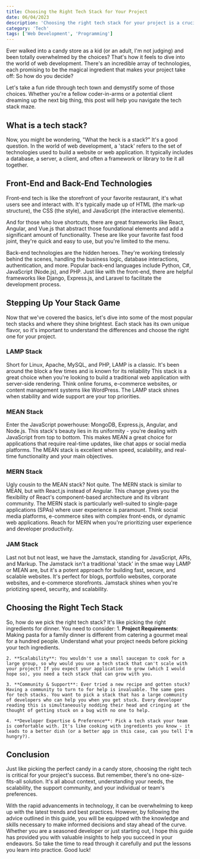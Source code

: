 ```yaml
---
title: Choosing the Right Tech Stack for Your Project
date: 06/04/2023
description: 'Choosing the right tech stack for your project is a crucial step in the development process. Here are some tips to help you make the right decision.'
category: 'Tech'
tags: ['Web Development', 'Programming']
---
```


Ever walked into a candy store as a kid (or an adult, I'm not judging) and been totally overwhelmed by the choices? That's how it feels to dive into the world of web development. There's an incredible array of technologies, each promising to be the magical ingredient that makes your project take off: So how do you decide?

Let's take a fun ride through tech town and demystify some of those choices. Whether you're a fellow coder-in-arms or a potential client dreaming up the next big thing, this post will help you navigate the tech stack maze.

## What is a tech stack?
Now, you might be wondering, "What the heck is a stack?" It's a good question. In the world of web development, a 'stack' refers to the set of technologies used to build a website or web application. It typically includes a database, a server, a client, and often a framework or library to tie it all together.

## Front-End and Back-End Technologies
Front-end tech is like the storefront of your favorite restaurant, it's what users see and interact with. It's typically made up of HTML (the mark-up structure), the CSS (the style), and JavaScript (the interactive elements).

And for those who love shortcuts, there are great frameworks like React, Angular, and Vue.js that abstract those foundational elements and add a significant amount of functionality. These are like your favorite fast food joint, they're quick and easy to use, but you're limited to the menu.

Back-end technologies are the hidden heroes. They're working tirelessly behind the scenes, handling the business logic, database interactions, authentication, and more. Popular back-end languages include Python, C#, JavaScript (Node.js), and PHP. Just like with the front-end, there are helpful frameworks like Django, Express.js, and Laravel to facilitate the development process.

## Stepping Up Your Stack Game
Now that we've covered the basics, let's dive into some of the most popular tech stacks and where they shine brightest. Each stack has its own unique flavor, so it's important to understand the differences and choose the right one for your project.

### LAMP Stack
Short for Linux, Apache, MySQL, and PHP, LAMP is a classic. It's been around the block a few times and is known for its reliability  This stack is a great choice when you're looking to build a traditional web application with server-side rendering. Think online forums, e-commerce websites, or content management systems like WordPress. The LAMP stack shines when stability and wide support are your top priorities.

### MEAN Stack
Enter the JavaScript powerhouse: MongoDB, Express.js, Angular, and Node.js. This stack's beauty lies in its uniformity - you're dealing with JavaScript from top to bottom. This makes MEAN a great choice for applications that require real-time updates, like chat apps or social media platforms. The MEAN stack is excellent when speed, scalability, and real-time functionality and your main objectives.

### MERN Stack
Ugly cousin to the MEAN stack? Not quite. The MERN stack is similar to MEAN, but with React.js instead of Angular. This change gives you the flexibility of React's component-based architecture and its vibrant community. The MERN stack is particularly well-suited to single-page applications (SPAs) where user experience is paramount. Think social media platforms, e-commerce sites with complex front-ends, or dynamic web applications. Reach for MERN when you're prioritizing user experience and developer productivity.

### JAM Stack
Last not but not least, we have the Jamstack, standing for JavaScript, APIs, and Markup. The Jamstack isn't a traditional 'stack' in the smae way LAMP or MEAN are, but it's a potent approach for building fast, secure, and scalable websites. It's perfect for blogs, portfolio websites, corporate websites, and e-commerce storefronts. Jamstack shines when you're priotizing speed, security, and scalability.

## Choosing the Right Tech Stack
So, how do we pick the right tech stack? It's like picking the right ingredients for dinner. You need to consider:
    1. **Project Requirements**: Making pasta for a family dinner is different from catering a gourmet meal for a hundred people. Understand what your project needs before picking your tech ingredients.

    2. **Scalability**: You wouldn't use a small saucepan to cook for a large group, so why would you use a tech stack that can't scale with your project? If you expect your application to grow (which I would hope so), you need a tech stack that can grow with you.

    3. **Community & Support**: Ever tried a new recipe and gotten stuck? Having a community to turn to for help is invaluable. The same goes for tech stacks. You want to pick a stack that has a large community of developers who can help you when you get stuck. Every developer reading this is simultaneously nodding their head and cringing at the thought of getting stuck on a bug with no one to help.

    4. **Developer Expertise & Preference**: Pick a tech stack your team is comfortable with. It's like cooking with ingredients you know - it leads to a better dish (or a better app in this case, can you tell I'm hungry?).

## Conclusion
Just like picking the perfect candy in a candy store, choosing the right tech is critical for your project's success. But remember, there's no one-size-fits-all solution. It's all about context, understanding your needs, the scalability, the support community, and your individual or team's preferences.

With the rapid advancements in technology, it can be overwhelming to keep up with the latest trends and best practices. However, by following the advice outlined in this guide, you will be equipped with the knowledge and skills necessary to make informed decisions and stay ahead of the curve. Whether you are a seasoned developer or just starting out, I hope this guide has provided you with valuable insights to help you succeed in your endeavors. So take the time to read through it carefully and put the lessons you learn into practice. Good luck!
